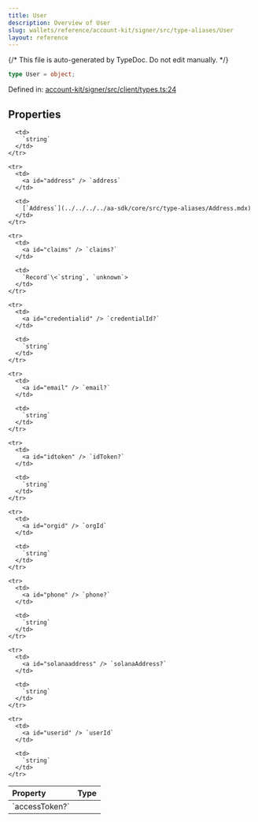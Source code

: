 ```yaml
---
title: User
description: Overview of User
slug: wallets/reference/account-kit/signer/src/type-aliases/User
layout: reference
---
```


{/* This file is auto-generated by TypeDoc. Do not edit manually. */}

```ts
type User = object;
```

Defined in: [account-kit/signer/src/client/types.ts:24](https://github.com/alchemyplatform/aa-sdk/blob/08ef11b1fc98663df6a97fa93722c7f14b33f1cc/account-kit/signer/src/client/types.ts#L24)

## Properties

<table>
  <thead>
    <tr>
      <th align="left">Property</th>
      <th align="left">Type</th>
    </tr>
  </thead>

  <tbody>
    <tr>
      <td>
        <a id="accesstoken" /> `accessToken?`
      </td>

      <td>
        `string`
      </td>
    </tr>

    <tr>
      <td>
        <a id="address" /> `address`
      </td>

      <td>
        [`Address`](../../../../aa-sdk/core/src/type-aliases/Address.mdx)
      </td>
    </tr>

    <tr>
      <td>
        <a id="claims" /> `claims?`
      </td>

      <td>
        `Record`\<`string`, `unknown`>
      </td>
    </tr>

    <tr>
      <td>
        <a id="credentialid" /> `credentialId?`
      </td>

      <td>
        `string`
      </td>
    </tr>

    <tr>
      <td>
        <a id="email" /> `email?`
      </td>

      <td>
        `string`
      </td>
    </tr>

    <tr>
      <td>
        <a id="idtoken" /> `idToken?`
      </td>

      <td>
        `string`
      </td>
    </tr>

    <tr>
      <td>
        <a id="orgid" /> `orgId`
      </td>

      <td>
        `string`
      </td>
    </tr>

    <tr>
      <td>
        <a id="phone" /> `phone?`
      </td>

      <td>
        `string`
      </td>
    </tr>

    <tr>
      <td>
        <a id="solanaaddress" /> `solanaAddress?`
      </td>

      <td>
        `string`
      </td>
    </tr>

    <tr>
      <td>
        <a id="userid" /> `userId`
      </td>

      <td>
        `string`
      </td>
    </tr>

  </tbody>
</table>
